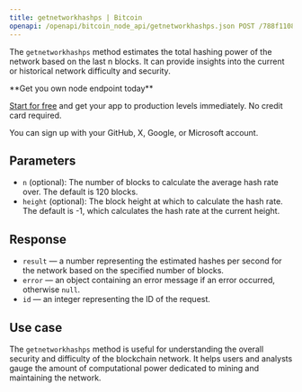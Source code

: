 ---
title: getnetworkhashps | Bitcoin
openapi: /openapi/bitcoin_node_api/getnetworkhashps.json POST /788f110831fe13808302bd79796d55e8
---

The `getnetworkhashps` method estimates the total hashing power of the network based on the last n blocks. It can provide insights into the current or historical network difficulty and security.

<Check>
**Get you own node endpoint today**

[Start for free](https://console.chainstack.com/) and get your app to production levels immediately. No credit card required.

You can sign up with your GitHub, X, Google, or Microsoft account.
</Check>


## Parameters

* `n` (optional): The number of blocks to calculate the average hash rate over. The default is 120 blocks.
* `height` (optional): The block height at which to calculate the hash rate. The default is -1, which calculates the hash rate at the current height.

## Response

* `result` — a number representing the estimated hashes per second for the network based on the specified number of blocks.
* `error` — an object containing an error message if an error occurred, otherwise `null`.
* `id` — an integer representing the ID of the request.

## Use case

The `getnetworkhashps` method is useful for understanding the overall security and difficulty of the blockchain network. It helps users and analysts gauge the amount of computational power dedicated to mining and maintaining the network.
